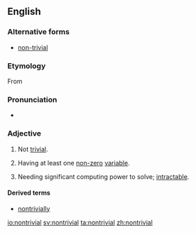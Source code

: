 ==English==

===Alternative forms===
* [[non-trivial]]

===Etymology===
From {{prefix|non|trivial|lang=en}}

===Pronunciation===
* {{a|UK}} {{IPA|/ˌnɒnˈtɹɪ.vi.əl/|lang=en}}

===Adjective===
{{wikipedia}}
{{en-adj}}

# Not [[trivial]].
# {{context|mathematics|lang=en}} Having at least one [[non-zero]] [[variable]].
# {{context|computing|lang=en}} Needing significant computing power to solve; [[intractable]].

====Derived terms====
* [[nontrivially]]

[[io:nontrivial]]
[[sv:nontrivial]]
[[ta:nontrivial]]
[[zh:nontrivial]]